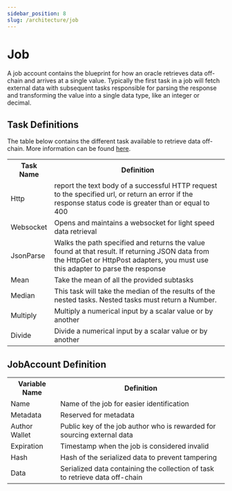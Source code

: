```yaml
---
sidebar_position: 8
slug: /architecture/job
---
```


# Job

A job account contains the blueprint for how an oracle retrieves data off-chain and arrives at a single value. Typically the first task in a job will fetch external data with subsequent tasks responsible for parsing the response and transforming the value into a single data type, like an integer or decimal.

## Task Definitions

The table below contains the different task available to retrieve data off-chain. More information can be found [here](https://switchboard-protodoc.tiiny.site/#OracleJob).

<table>
  <tr>
    <th>Task Name</th>
    <th>Definition</th>
  </tr>
  <tr>
    <td>Http</td>
    <td>
      report the text body of a successful HTTP request to the specified url, or
      return an error if the response status code is greater than or equal to
      400
    </td>
  </tr>
  <tr>
    <td>Websocket</td>
    <td>Opens and maintains a websocket for light speed data retrieval</td>
  </tr>
  <tr>
    <td>JsonParse</td>
    <td>
      Walks the path specified and returns the value found at that result. If
      returning JSON data from the HttpGet or HttpPost adapters, you must use
      this adapter to parse the response
    </td>
  </tr>
  <tr>
    <td>Mean</td>
    <td>Take the mean of all the provided subtasks</td>
  </tr>
  <tr>
    <td>Median</td>
    <td>
      This task will take the median of the results of the nested tasks. Nested
      tasks must return a Number.
    </td>
  </tr>
  <tr>
    <td>Multiply</td>
    <td>Multiply a numerical input by a scalar value or by another</td>
  </tr>
  <tr>
    <td>Divide</td>
    <td>Divide a numerical input by a scalar value or by another</td>
  </tr>
</table>

## JobAccount Definition

<table>
  <tr>
    <th>Variable Name</th>
    <th>Definition</th>
  </tr>
  <tr>
    <td>Name</td>
    <td>Name of the job for easier identification</td>
  </tr>
  <tr>
    <td>Metadata</td>
    <td>Reserved for metadata</td>
  </tr>
  <tr>
    <td>Author Wallet</td>
    <td>
      Public key of the job author who is rewarded for sourcing external data
    </td>
  </tr>
  <tr>
    <td>Expiration</td>
    <td>Timestamp when the job is considered invalid</td>
  </tr>
  <tr>
    <td>Hash</td>
    <td>Hash of the serialized data to prevent tampering</td>
  </tr>
  <tr>
    <td>Data</td>
    <td>
      Serialized data containing the collection of task to retrieve data
      off-chain
    </td>
  </tr>
</table>
